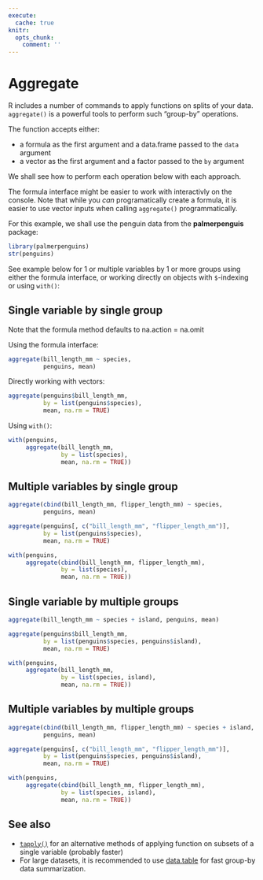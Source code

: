 ```yaml
---
execute:
  cache: true
knitr:
  opts_chunk: 
    comment: ''
---
```

# Aggregate {#sec-aggregate}

R includes a number of commands to apply functions on splits of your data.
`aggregate()` is a powerful tools to perform such "group-by" operations.

The function accepts either:

- a formula as the first argument and a data.frame passed to the `data` argument
- a vector as the first argument and a factor passed to the `by` argument 

We shall see how to perform each operation below with 
each approach. 

The formula interface might be easier to work with 
interactivly on the console. 
Note that while you *can* programatically create a formula, it is easier to use
vector inputs when calling `aggregate()` programmatically. 

For this example, we shall use the penguin data from the **palmerpenguis**
package:

```r
library(palmerpenguins)
str(penguins)
```

See example below for 1 or multiple variables by 1 or more groups using either 
the formula interface, or working directly on objects with `$`-indexing or 
using `with()`:

## Single variable by single group

Note that the formula method defaults to na.action = na.omit

Using the formula interface:

```r
aggregate(bill_length_mm ~ species,
          penguins, mean)
```

Directly working with vectors:

```r
aggregate(penguins$bill_length_mm,
          by = list(penguins$species),
          mean, na.rm = TRUE)
```

Using `with()`:

```r
with(penguins,
     aggregate(bill_length_mm,
               by = list(species),
               mean, na.rm = TRUE))
```

## Multiple variables by single group

```r
aggregate(cbind(bill_length_mm, flipper_length_mm) ~ species,
          penguins, mean)
```

```r
aggregate(penguins[, c("bill_length_mm", "flipper_length_mm")],
          by = list(penguins$species),
          mean, na.rm = TRUE)
```

```r
with(penguins,
     aggregate(cbind(bill_length_mm, flipper_length_mm),
               by = list(species),
               mean, na.rm = TRUE))
```

## Single variable by multiple groups

```r
aggregate(bill_length_mm ~ species + island, penguins, mean)
```

```r
aggregate(penguins$bill_length_mm,
          by = list(penguins$species, penguins$island),
          mean, na.rm = TRUE)
```

```r
with(penguins,
     aggregate(bill_length_mm,
               by = list(species, island),
               mean, na.rm = TRUE))
```

## Multiple variables by multiple groups

```r
aggregate(cbind(bill_length_mm, flipper_length_mm) ~ species + island,
          penguins, mean)
```

```r
aggregate(penguins[, c("bill_length_mm", "flipper_length_mm")],
          by = list(penguins$species, penguins$island),
          mean, na.rm = TRUE)
```

```r
with(penguins,
     aggregate(cbind(bill_length_mm, flipper_length_mm),
               by = list(species, island),
               mean, na.rm = TRUE))
```

## See also

- [`tapply()`]({#tapply}) for an alternative methods of applying function on 
subsets of a single variable (probably faster)
- For large datasets, it is recommended to use [data.table](#sec-datatable) for 
fast group-by data summarization.
